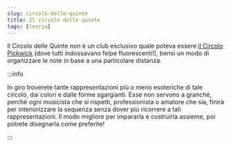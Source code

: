 ```yaml
---
slug: circolo-delle-quinte
title: Il circolo delle quinte
tags: [teoria]
---
```


Il Circolo delle Quinte non è un club esclusivo quale poteva essere [il Circolo Pickwick](https://it.wikipedia.org/wiki/Il_Circolo_Pickwick) (dove tutti indossavano felpe fluorescenti!), bensì un modo di organizzare le note in base a una particolare distanza.

<Truncate/>

:::info

In giro troverete tante rappresentazioni più o meno esoteriche di tale circolo, dai colori e dalle forme sgargianti. Esse non servono a granché, perché ogni musicista che si rispetti, professionista o amatore che sia, finirà per interiorizzare la sequenza senza dover più ricorrere a tali rappresentazioni.
Il modo migliore per impararla è costruirla assieme, poi potrete disegnarla come preferite!

:::